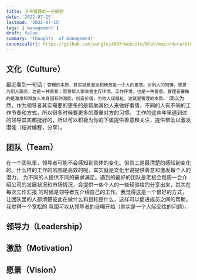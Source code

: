 ```yaml
---
title: 关于管理的一些随想
date: '2022-07-15'
lastmod: '2022-07-15'
tags: ['management']
draft: false
summary: 'thoughts  of management'
canonicalUrl: https://github.com/wanglei4687/website/blob/main/data/blog/management/team.mdx
---
```


<TOCInline toc={props.toc} asDisclosure />

## 文化（Culture）

最近看到一句话：`管理的本质，其实就是激发和释放每一个人的善意。对别人的同情，愿意为别人服务，这是一种善意；愿意帮人家改善生存环境、工作环境，也是一种善意。管理者要做的是激发和释放人本身固有的潜能，创造价值，为他人谋福祉。这就是管理的本质。`
深以为然，作为领导者其实需要的更多的是帮助其他人来做好事情，不同的人有不同的工作节奏和方式，所以很多时候要更多的尊重对方的习惯。
工作的这些年里遇到过的领导其实都挺好的，所以可以积极为你的下属提供善意和关注，提供帮助以激发潜能（结对编程，分享）。

## 团队（Team）

在一个团队里，领导者可能不会感知到具体的变化。但员工是最清楚的感知到变化的。什么样的工作的氛围是高效的呢，其实就是文化里说提供善意和激发每个人的潜力，
为不同的人提供不同的需求满足。遇到的最好的团队是老板会每周一会介绍公司的发展状况和市场情况，会提供一些个人的一些经验啥的分享出来，其次在每次工作汇报
的时候是领导者先介绍自己的工作。我觉得这是一个很好的方式，让团队里的人都清楚彼此在做什么和目标是什么，这样可以促进成员之间的帮助。我觉得一个宽松的
氛围可以从领导者的自嘲开始（其实是一个人际交往的问题）。

## 领导力（Leadership）

## 激励（Motivation）

## 愿景（Vision）
